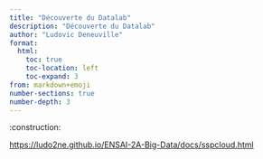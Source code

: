 ```yaml
---
title: "Découverte du Datalab"
description: "Découverte du Datalab"
author: "Ludovic Deneuville"
format: 
  html:
    toc: true
    toc-location: left
    toc-expand: 3
from: markdown+emoji
number-sections: true
number-depth: 3
---
```


:construction: 

<https://ludo2ne.github.io/ENSAI-2A-Big-Data/docs/sspcloud.html>